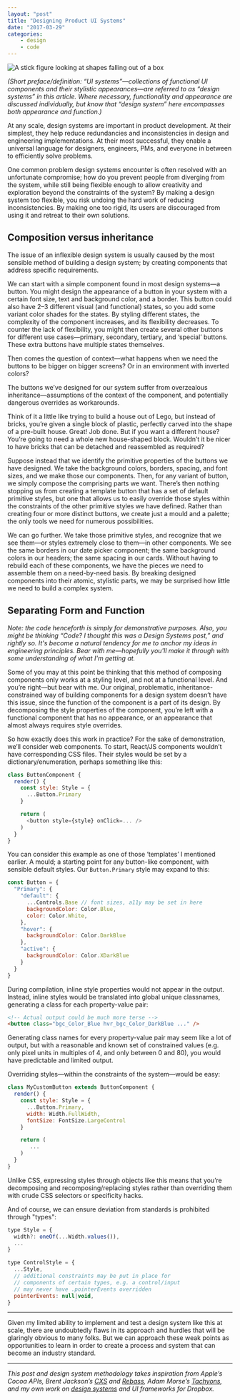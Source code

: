 ```yaml
---
layout: "post"
title: "Designing Product UI Systems"
date: "2017-03-29"
categories:
    - design
    - code
---
```


<Image
    alt="A stick figure looking at shapes falling out of a box"
    height={922}
    invertInDarkMode={true}
    src="2020/07/systems.png"
    width={1590}
/>

_(Short preface/definition: “UI systems”—collections of functional UI components
and their stylistic appearances—are referred to as “design systems” in this
article. Where necessary, functionality and appearance are discussed
individually, but know that “design system” here encompasses both appearance and
function.)_

At any scale, design systems are important in product development. At their
simplest, they help reduce redundancies and inconsistencies in design and
engineering implementations. At their most successful, they enable a universal
language for designers, engineers, PMs, and everyone in between to efficiently
solve problems.

One common problem design systems encounter is often resolved with an
unfortunate compromise; how do you prevent people from diverging from the
system, while still being flexible enough to allow creativity and exploration
beyond the constraints of the system? By making a design system too flexible,
you risk undoing the hard work of reducing inconsistencies. By making one too
rigid, its users are discouraged from using it and retreat to their own
solutions.

## Composition versus inheritance

The issue of an inflexible design system is usually caused by the most sensible
method of building a design system; by creating components that address specific
requirements.

We can start with a simple component found in most design systems—a button. You
might design the appearance of a button in your system with a certain font size,
text and background color, and a border. This button could also have 2–3
different visual (and functional) states, so you add some variant color shades
for the states. By styling different states, the complexity of the component
increases, and its flexibility decreases. To counter the lack of flexibility,
you might then create several other buttons for different use cases—primary,
secondary, tertiary, and ‘special’ buttons. These extra buttons have multiple
states themselves.

Then comes the question of context—what happens when we need the buttons to be
bigger on bigger screens? Or in an environment with inverted colors?

The buttons we’ve designed for our system suffer from overzealous
inheritance—assumptions of the context of the component, and potentially
dangerous overrides as workarounds.

Think of it a little like trying to build a house out of Lego, but instead of
bricks, you’re given a single block of plastic, perfectly carved into the shape
of a pre-built house. Great! Job done. But if you want a different house? You’re
going to need a whole new house-shaped block. Wouldn’t it be nicer to have
bricks that can be detached and reassembled as required?

Suppose instead that we identify the primitive properties of the buttons we have
designed. We take the background colors, borders, spacing, and font sizes, and
we make those our components. Then, for any variant of button, we simply compose
the comprising parts we want. There’s then nothing stopping us from creating a
template button that has a set of default primitive styles, but one that allows
us to easily override those styles within the constraints of the other primitive
styles we have defined. Rather than creating four or more distinct buttons, we
create just a mould and a palette; the only tools we need for numerous
possibilities.

We can go further. We take those primitive styles, and recognize that we see
them—or styles extremely close to them—in other components. We see the same
borders in our date picker component; the same background colors in our headers;
the same spacing in our cards. Without having to rebuild each of these
components, we have the pieces we need to assemble them on a need-by-need basis.
By breaking designed components into their atomic, stylistic parts, we may be
surprised how little we need to build a complex system.

## Separating Form and Function

_Note: the code henceforth is simply for demonstrative purposes. Also, you might
be thinking “Code? I thought this was a Design Systems post,” and rightly so.
It's become a natural tendency for me to anchor my ideas in engineering
principles. Bear with me—hopefully you'll make it through with some
understanding of what I'm getting at._

Some of you may at this point be thinking that this method of composing
components only works at a styling level, and not at a functional level. And
you’re right—but bear with me. Our original, problematic,
inheritance-constrained way of building components for a design system doesn’t
have this issue, since the function of the component is a part of its design. By
decomposing the style properties of the component, you’re left with a functional
component that has no appearance, or an appearance that almost always requires
style overrides.

So how exactly does this work in practice? For the sake of demonstration, we’ll
consider web components. To start, React/JS components wouldn’t have
corresponding CSS files. Their styles would be set by a dictionary/enumeration,
perhaps something like this:

```js
class ButtonComponent {
  render() {
    const style: Style = {
      ...Button.Primary
    }

    return (
      <button style={style} onClick=... />
    )
  }
}
```

You can consider this example as one of those ‘templates’ I mentioned earlier. A
mould; a starting point for any button-like component, with sensible default
styles. Our `Button.Primary` style may expand to this:

```js
const Button = {
  "Primary": {
    "default": {
      ...Controls.Base // font sizes, a11y may be set in here
      backgroundColor: Color.Blue,
      color: Color.White,
    },
    "hover": {
      backgroundColor: Color.DarkBlue
    },
    "active": {
      backgroundColor: Color.XDarkBlue
    }
  }
}
```

During compilation, inline style properties would not appear in the output.
Instead, inline styles would be translated into global unique classnames,
generating a class for each property-value pair:

```html
<!-- Actual output could be much more terse -->
<button class="bgc_Color_Blue hvr_bgc_Color_DarkBlue ..." />
```

Generating class names for every property-value pair may seem like a lot of
output, but with a reasonable and known set of constrained values (e.g. only
pixel units in multiples of 4, and only between 0 and 80), you would have
predictable and limited output.

Overriding styles—within the constraints of the system—would be easy:

```js
class MyCustomButton extends ButtonComponent {
  render() {
    const style: Style = {
      ...Button.Primary,
      width: Width.FullWidth,
      fontSize: FontSize.LargeControl
    }

    return (
       ...
    )
  }
}
```

Unlike CSS, expressing styles through objects like this means that you’re
decomposing and recomposing/replacing styles rather than overriding them with
crude CSS selectors or specificity hacks.

And of course, we can ensure deviation from standards is prohibited through
"types":

```js
type Style = {
  width?: oneOf(...Width.values()),
  ...
}

type ControlStyle = {
  ...Style,
  // additional constraints may be put in place for
  // components of certain types, e.g. a control/input
  // may never have .pointerEvents overridden
  pointerEvents: null|void,
}
```

---

Given my limited ability to implement and test a design system like this at
scale, there are undoubtedly flaws in its approach and hurdles that will be
glaringly obvious to many folks. But we can approach these weak points as
opportunities to learn in order to create a process and system that can become
an industry standard.

---

_This post and design system methodology takes inspiration from Apple’s Cocoa
APIs, Brent Jackson’s [CXS](https://github.com/jxnblk/cxs) and
[Rebass](https://github.com/jxnblk/rebass), Adam Morse’s
[Tachyons](https://github.com/tachyons-css/tachyons), and my own work on
[design systems](http://dropbox.github.io/scooter/) and UI frameworks for
Dropbox._
